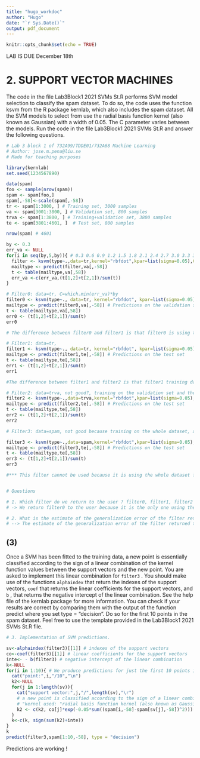 ```yaml
---
title: "hugo_workdoc"
author: "Hugo"
date: "`r Sys.Date()`"
output: pdf_document
---
```


```r
knitr::opts_chunk$set(echo = TRUE)
```
LAB IS DUE December 18th

# 2. SUPPORT VECTOR MACHINES
The code in the file Lab3Block1 2021 SVMs St.R performs SVM model selection to classify the spam dataset. To do so, the code uses the function ksvm from the R package kernlab, which also includes the spam dataset. All the SVM models to select from use the radial basis function kernel (also known as Gaussian) with a width of 0.05. The C parameter varies between the models. Run the code in the file Lab3Block1 2021 SVMs St.R and answer the following questions.

```r
# Lab 3 block 1 of 732A99/TDDE01/732A68 Machine Learning
# Author: jose.m.pena@liu.se
# Made for teaching purposes

library(kernlab)
set.seed(1234567890)

data(spam)
foo <- sample(nrow(spam))
spam <- spam[foo,]
spam[,-58]<-scale(spam[,-58])
tr <- spam[1:3000, ] # Training set, 3000 samples
va <- spam[3001:3800, ] # Validation set, 800 samples
trva <- spam[1:3800, ] # Training+validation set, 3800 samples
te <- spam[3801:4601, ]  # Test set, 800 samples

nrow(spam) # 4601

by <- 0.3
err_va <- NULL
for(i in seq(by,5,by)){ # 0.3 0.6 0.9 1.2 1.5 1.8 2.1 2.4 2.7 3.0 3.3 3.6 3.9 4.2 4.5 4.8
  filter <- ksvm(type~.,data=tr,kernel="rbfdot",kpar=list(sigma=0.05),C=i,scaled=FALSE)
  mailtype <- predict(filter,va[,-58])
  t <- table(mailtype,va[,58])
  err_va <-c(err_va,(t[1,2]+t[2,1])/sum(t))
}

# Filter0: data=tr, C=which.min(err_va)*by
filter0 <- ksvm(type~., data=tr, kernel="rbfdot", kpar=list(sigma=0.05), C=which.min(err_va)*by, scaled=FALSE)
mailtype <- predict(filter0,va[,-58]) # Predictions on the validation set
t <- table(mailtype,va[,58])
err0 <- (t[1,2]+t[2,1])/sum(t)
err0

# The difference between filter0 and filter1 is that filter0 is using the validation dataset for the prediction while filter 1 uses the test dataset for the prediction. 

# Filter1: data=tr, 
filter1 <- ksvm(type~., data=tr, kernel="rbfdot", kpar=list(sigma=0.05), C=which.min(err_va)*by, scaled=FALSE)
mailtype <- predict(filter1,te[,-58]) # Predictions on the test set
t <- table(mailtype,te[,58])
err1 <- (t[1,2]+t[2,1])/sum(t)
err1

#The difference between filter1 and filter2 is that filter1 training dataset for training while fitler2 is using training and validation for training.

# Filter2: data=trva, not good?, training on the validation set and the training set
filter2 <- ksvm(type~.,data=trva,kernel="rbfdot",kpar=list(sigma=0.05),C=which.min(err_va)*by,scaled=FALSE)
mailtype <- predict(filter2,te[,-58]) # Predictions on the test set
t <- table(mailtype,te[,58])
err2 <- (t[1,2]+t[2,1])/sum(t)
err2

# Filter3: data=spam, not good because training on the whole dataset, also predicting on the test dataset. 

filter3 <- ksvm(type~.,data=spam,kernel="rbfdot",kpar=list(sigma=0.05),C=which.min(err_va)*by,scaled=FALSE)
mailtype <- predict(filter3,te[,-58]) # Predictions on the test set
t <- table(mailtype,te[,58])
err3 <- (t[1,2]+t[2,1])/sum(t)
err3

#*** This filter cannot be used because it is using the whole dataset for the training, therefore the prediction on the test data, which is included in the training data, is not reliable.


# Questions

# 1. Which filter do we return to the user ? filter0, filter1, filter2 or filter3? Why?
# -> We return filter0 to the user because it is the only one using the validation dataset for prediction. All the other 3 filters are using the test dataset for prediction, which is not good because the test dataset is supposed to be used only for the final evaluation of the model. 

# 2. What is the estimate of the generalization error of the filter returned to the user? err0, err1, err2 or err3? Why?
# --> The estimate of the generalization error of the filter returned to the user is err1 because it is using the same training as filter0 but the prediction is made on the test dataset instead of the validation dataset.


```

## (3) 
Once a SVM has been fitted to the training data, a new point is essentially classified according to the sign of a linear combination of the kernel function values between the support vectors and the new point.
You are asked to implement this linear combination for `filter3` . You should make use of the functions `alphaindex` that return the indexes of the support vectors, `coef` that returns the linear coefficients for the support vectors, and `b` , that returns the negative intercept of the linear combination. See the help file of the kernlab package for more information. You can check if your results are correct by comparing them with the output of the function predict where you set type = "decision".
Do so for the first 10 points in the spam dataset. Feel free to use the template provided in the Lab3Block1 2021 SVMs St.R file.

```r

# 3. Implementation of SVM predictions.

sv<-alphaindex(filter3)[[1]] # indexes of the support vectors
co<-coef(filter3)[[1]] # linear coefficients for the support vectors
inte<- - b(filter3) # negative intercept of the linear combination
k<-NULL
for(i in 1:10){ # We produce predictions for just the first 10 points in the dataset.
  cat("point:",i,"/10","\n")
  k2<-NULL
  for(j in 1:length(sv)){
    cat("support vector:",j,"/",length(sv),"\r")
    # a new point is classified according to the sign of a linear combination of the kernel function values between the support vectors and the new point.
    # "kernel used: "radial basis function kernel (also known as Gaussian) with a width of 0.05"
    k2 <- c(k2, co[j]*exp(-0.05*sum((spam[i,-58]-spam[sv[j],-58])^2)))
  }
  k<-c(k, sign(sum(k2)+inte))
}
k
predict(filter3,spam[1:10,-58], type = "decision")
```

Predictions are working !
